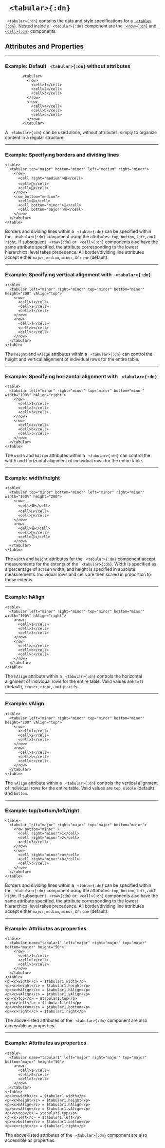 


# ` <tabular>{:dn}`


` <tabular>{:dn}` contains the data and style specifications for a [` <table>{:dn}`](table.mdx). Nested inside a ` <tabular>{:dn}` component are the [` <row>{:dn}`](row.mdx) and [` <cell>{:dn}`](cell.mdx) components. 


## Attributes and Properties 
 <AttrDisplay name='tabular'/> 
 <PropDisplay name='tabular'/>

---

### Example: Default ` <tabular>{:dn}` without attributes


```doenet-editor-horiz
        <tabular>
          <row>
            <cell>1</cell>
            <cell>2</cell>
            <cell>3</cell>
          </row>
          <row>
            <cell>a</cell>
            <cell>b</cell>
            <cell>c</cell>
          </row>
        </tabular>
```



A ` <tabular>{:dn}` can be used alone, without attributes, simply to organize content in a regular structure.



---

### Example: Specifying borders and dividing lines


```doenet-editor-horiz
<table>
  <tabular top="major" bottom="minor" left="medium" right="minor">
    <row>
      <cell right="medium">🟣</cell>
      <cell>🔵</cell>
      <cell>🔴</cell>
    </row>
    <row bottom="medium">
      <cell>😆</cell>
      <cell bottom="minor">🥲</cell>
      <cell bottom="major">😠</cell>
    </row>
  </tabular>
</table>
```



Borders and dividing lines within a ` <table>{:dn}` can be specified within the ` <tabular>{:dn}` component using the attributes: `top`, `bottom`, `left`, and `right`. If subsequent ` <row>{:dn}` or ` <cell>{:dn}` components also have the same attribute specified, the attribute corresponding to the lowest hierarchical level takes precedence.  All border/dividing line attributes accept either `major`, `medium`, `minor`, or `none` (default).



---

### Example: Specifying vertical alignment with ` <tabular>{:dn}`


```doenet-editor-horiz
<table>
  <tabular left="minor" right="minor" top="minor" bottom="minor" height="200" vAlign="top">
    <row>
      <cell>1</cell>
      <cell>2</cell>
      <cell>3</cell>
    </row>
    <row>
      <cell>a</cell>
      <cell>b</cell>
      <cell>c</cell>
    </row>
  </tabular>
</table>
```



The `height` and `vAlign` attributes within a ` <tabular>{:dn}` can control the height and vertical alignment of individual rows for the entire table.



---

### Example: Specifying horizontal alignment with ` <tabular>{:dn}`


```doenet-editor-horiz
<table>
  <tabular left="minor" right="minor" top="minor" bottom="minor" width="100%" hAlign="right">
    <row>
      <cell>1</cell>
      <cell>2</cell>
      <cell>3</cell>
    </row>
    <row>
      <cell>a</cell>
      <cell>b</cell>
      <cell>c</cell>
    </row>
  </tabular>
</table>
```



The `width` and `hAlign` attributes within a ` <tabular>{:dn}` can control the width and horizontal alignment of individual rows for the entire table.



---

### Example: width/height


```doenet-editor-horiz
<table>
  <tabular top="minor" bottom="minor" left="minor" right="minor" width="100%" height="200">
    <row>
      <cell>🟣</cell>
      <cell>🔵</cell>
      <cell>🔴</cell>
    </row>
    <row>
      <cell>😆</cell>
      <cell>🥲</cell>
      <cell>😠</cell>
    </row>
  </tabular>
</table>
```



The `width` and `height` attributes for the ` <tabular>{:dn}` component accept measurements for the extents of the ` <tabular>{:dn}`. Width is specified as a percentage of screen width, and height is specified in absolute measurements. Individual rows and cells are then scaled in proportion to these extents.



---

### Example: hAlign


```doenet-editor-horiz
<table>
  <tabular left="minor" right="minor" top="minor" bottom="minor" width="100%" hAlign="right">
    <row>
      <cell>1</cell>
      <cell>2</cell>
      <cell>3</cell>
    </row>
    <row>
      <cell>a</cell>
      <cell>b</cell>
      <cell>c</cell>
    </row>
  </tabular>
</table>
```



The `hAlign` attribute within a ` <tabular>{:dn}` controls the horizontal alignment of individual rows for the entire table. Valid values are `left` (default), `center`, `right`, and `justify`.



---

### Example: vAlign


```doenet-editor-horiz
<table>
  <tabular left="minor" right="minor" top="minor" bottom="minor" height="200" vAlign="top">
    <row>
      <cell>1</cell>
      <cell>2</cell>
      <cell>3</cell>
    </row>
    <row>
      <cell>a</cell>
      <cell>b</cell>
      <cell>c</cell>
    </row>
  </tabular>
</table>
```



The `vAlign` attribute within a ` <tabular>{:dn}` controls the vertical alignment of individual rows for the entire table. Valid values are `top`, `middle` (default) and `bottom`.



---

### Example: top/bottom/left/right


```doenet-editor-horiz
<table>
  <tabular left="major" right="major" top="major" bottom="major">
    <row bottom="minor" >
      <cell right="minor">1</cell>
      <cell right="minor">2</cell>
      <cell>3</cell>
    </row>
    <row>
      <cell right="minor">a</cell>
      <cell right="minor">b</cell>
      <cell>c</cell>
    </row>
  </tabular>
</table>
```



Borders and dividing lines within a ` <table>{:dn}` can be specified within the ` <tabular>{:dn}` component using the attributes: `top`, `bottom`, `left`, and `right`. If subsequent ` <row>{:dn}` or ` <cell>{:dn}` components also have the same attribute specified, the attribute corresponding to the lowest hierarchical level takes precedence.  All border/dividing line attributes accept either `major`, `medium`, `minor`, or `none` (default).



---

### Example: Attributes as properties


```doenet-editor-horiz
<table>
  <tabular name="tabular1" left="major" right="major" top="major" bottom="major" height="50">
    <row>
      <cell>1</cell>
      <cell>2</cell>
      <cell>3</cell>
    </row>
  </tabular>
</table>
<p><c>width</c> = $tabular1.width</p>
<p><c>height</c> = $tabular1.height</p>
<p><c>hAlign</c> = $tabular1.hAlign</p>
<p><c>vAlign</c> = $tabular1.vAlign</p>
<p><c>top</c> = $tabular1.top</p>
<p><c>left</c> = $tabular1.left</p>
<p><c>bottom</c> = $tabular1.bottom</p>
<p><c>right</c> = $tabular1.right</p>
```



The above-listed attributes of the ` <tabular>{:dn}` component are also accessible as properties.



---

### Example: Attributes as properties


```doenet-editor-horiz
<table>
  <tabular name="tabular1" left="major" right="major" top="major" bottom="major" height="50">
    <row>
      <cell>1</cell>
      <cell>2</cell>
      <cell>3</cell>
    </row>
  </tabular>
</table>
<p><c>width</c> = $tabular1.width</p>
<p><c>height</c> = $tabular1.height</p>
<p><c>hAlign</c> = $tabular1.hAlign</p>
<p><c>vAlign</c> = $tabular1.vAlign</p>
<p><c>top</c> = $tabular1.top</p>
<p><c>left</c> = $tabular1.left</p>
<p><c>bottom</c> = $tabular1.bottom</p>
<p><c>right</c> = $tabular1.right</p>
```



The above-listed attributes of the ` <tabular>{:dn}` component are also accessible as properties.


